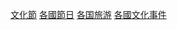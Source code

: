 {{Categories by country|nocat}}
[[Category:文化節|]]
[[Category:各國節日|]]
[[Category:各国旅游|]]
[[Category:各國文化事件|]]